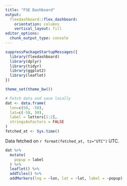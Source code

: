 ```yaml
---
title: "FSE Dashboard"
output: 
  flexdashboard::flex_dashboard:
    orientation: columns
    vertical_layout: fill
editor_options: 
  chunk_output_type: console
---
```


```r
suppressPackageStartupMessages({
  library(flexdashboard)
  library(dplyr)
  library(tidyr)
  library(ggplot2)
  library(leaflet)
})

theme_set(theme_bw())
```


```r
# Fetch data and save locally
dat <- data.frame(
  lon=c(50, -50), 
  lat=c(-50, 50),
  label = letters[1:2],
  stringsAsFactors = FALSE
)
fetched_at <- Sys.time()
```

Data fetched on `r format(fetched_at, tz="UTC")` UTC.

```r
dat %>%
  mutate(
    popup = label
  ) %>%
  leaflet() %>%
  addTiles() %>%
  addMarkers(lng = ~lon, lat = ~lat, label = ~popup)
```
